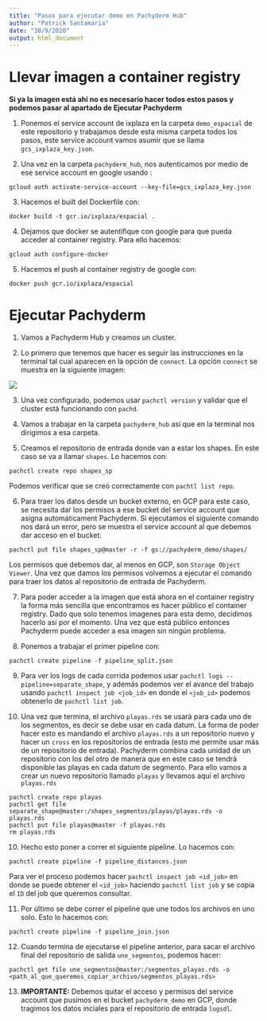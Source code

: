 ```yaml
---
title: "Pasos para ejecutar demo en Pachyderm Hub"
author: "Patrick Santamaría"
date: "30/9/2020"
output: html_document
---
```


# Llevar imagen a container registry 

**Si ya la imagen está ahí no es necesario hacer todos estos pasos y podemos pasar al apartado de Ejecutar Pachyderm**

1. Ponemos el service account de ixplaza en la carpeta `demo_espacial` de este repositorio y trabajamos desde esta misma carpeta todos los pasos, este service account vamos asumir que se llama `gcs_ixplaza_key.json`.

2. Una vez en la carpeta `pachyderm_hub`, nos autenticamos por medio de ese service account en google usando :

```
gcloud auth activate-service-account --key-file=gcs_ixplaza_key.json
```

3. Hacemos el built del Dockerfile con:

```
docker build -t gcr.io/ixplaza/espacial .
```

4. Dejamos que docker se autentifique con google para que pueda acceder al container registry. Para ello hacemos:

```
gcloud auth configure-docker
```

5. Hacemos el push al container registry de google con:

```
docker push gcr.io/ixplaza/espacial
```

# Ejecutar Pachyderm

1. Vamos a Pachyderm Hub y creamos un cluster.

2. Lo primero que tenemos que hacer es seguir las instrucciones en la terminal tal cual aparecen en la opción de `connect`. La opción `connect` se muestra en la siguiente imagen:

![](img/1.png)

3. Una vez configurado, podemos usar `pachctl version` y validar que el cluster está funcionando con `pachd`.

4. Vamos a trabajar en la carpeta `pachyderm_hub` así que en la terminal nos dirigimos a esa carpeta.

5. Creamos el repositorio de entrada donde van a estar los shapes. En este caso se va a llamar `shapes`. Lo hacemos con:

```
pachctl create repo shapes_sp
```

Podemos verificar que se creó correctamente con `pachtl list repo`.

6. Para traer los datos desde un bucket externo, en GCP para este caso, se necesita dar los permisos a ese bucket del service account que asigna automáticament Pachyderm. Si ejecutamos el siguiente comando nos dará un error, pero se muestra el service account al que debemos dar acceso en el bucket:

```
pachctl put file shapes_sp@master -r -f gs://pachyderm_demo/shapes/
```

Los permisos que debemos dar, al menos en GCP, son `Storage Object Viewer`. Una vez que damos los permisos volvemos a ejecutar el comando para traer los datos al repositorio de entrada de Pachyderm.

7. Para poder acceder a la imagen que está ahora en el container registry la forma más sencilla que encontramos es hacer público el container registry. Dado que solo tenemos imagenes para esta demo, decidimos hacerlo así por el momento. Una vez que está público entonces Pachyderm puede acceder a esa imagen sin ningún problema.

8. Ponemos a trabajar el primer pipeline con:

```
pachctl create pipeline -f pipeline_split.json
```

9. Para ver los logs de cada corrida podemos usar `pachctl logs --pipeline=separate_shape`, y además podemos ver el avance del trabajo usando `pachctl inspect job <job_id>` en donde el `<job_id>` podemos obtenerlo de `pachctl list job`.

10. Una vez que termina, el archivo `playas.rds` se usará para cada uno de los segmentos, es decir se debe usar en cada datum. La forma de poder hacer esto es mandando el archivo `playas.rds` a un repositorio nuevo y hacer un `cross` en los repositorios de entrada (esto me permite usar más de un repositorio de entrada). Pachyderm combina cada unidad de un repositorio con los del otro de manera que en este caso se tendrá disponible las playas en cada datum de segmento. Para ello vamos a crear un nuevo repositorio llamado `playas` y llevamos aquí el archivo `playas.rds`

```
pachctl create repo playas
pachctl get file separate_shape@master:/shapes_segmentos/playas/playas.rds -o playas.rds
pachctl put file playas@master -f playas.rds
rm playas.rds
```
10. Hecho esto poner a correr el siguiente pipeline. Lo hacemos con:

```
pachctl create pipeline -f pipeline_distances.json
```

Para ver el proceso podemos hacer `pachctl inspect job <id_job>` en donde se puede obtener el `<id_job>` haciendo `pachctl list job` y se copia el `ID` del job que queremos consultar.

11. Por último se debe correr el pipeline que une todos los archivos en uno solo. Esto lo hacemos con:

```
pachctl create pipeline -f pipeline_join.json
```

12. Cuando termina de ejecutarse el pipeline anterior, para sacar el archivo final del repositorio de salida `une_segmentos`, podemos hacer:

```
pachctl get file une_segmentos@master:/segmentos_playas.rds -o <path_al_que_queremos_copiar_archivo/segmentos_playas.rds>
```

13. **IMPORTANTE:** Debemos quitar el acceso y permisos del service account que pusimos en el bucket `pachyderm_demo` en GCP, donde tragimos los datos inciales para el repositorio de entrada `logsdl`.
